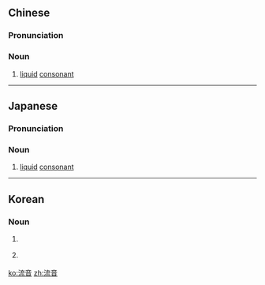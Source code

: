 ==Chinese==
{{zh-forms}}
{{wikipedia|lang=zh}}

===Pronunciation===
{{zh-pron
|m=liúyīn
|cat=n
}}

===Noun===
{{zh-noun}}

# {{lb|zh|phonetics|phonology}} [[liquid]] [[consonant]]

----

==Japanese==
{{wikipedia|lang=ja}}
{{ja-kanjitab|りゅう|yomi=o|おん}}

===Pronunciation===
{{ja-pron|りゅうおん|acc=a|y=o}}

===Noun===
{{ja-noun|りゅうおん|hhira=りうおん}}

# {{lb|ja|sort=りゅうおん|phonetics|phonology}} [[liquid]] [[consonant]]

----

==Korean==
{{ko-hanjatab}}

===Noun===
{{ko-noun|hangeul=유음|mr=yuŭm|y=yuum}}

# {{lb|ko|South Korea}} {{hanja form of|유음|[[liquid]] [[consonant]]}}
# {{lb|ko|North Korea}} {{hanja form of|류음|liquid consonant}}
[[ko:流音]]
[[zh:流音]]